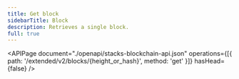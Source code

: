 ```yaml
---
title: Get block
sidebarTitle: Block
description: Retrieves a single block.
full: true
---
```


<APIPage
  document="./openapi/stacks-blockchain-api.json"
  operations={[{ path: '/extended/v2/blocks/{height_or_hash}', method: 'get' }]}
  hasHead={false}
/>
